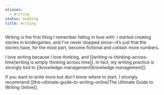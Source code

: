 ```yaml
---
aliases:
  - Writing
status: budding
title: Writing
---
```

Writing is the first thing I remember falling in love with: I started creating stories in kindergarten, and I’ve never stopped since—it’s just that the stories have, for the most part, become fictional and contain more numbers.

I love writing because I love thinking, and [[writing-is-thinking-across-time|writing is simply thinking across time]]. In fact, my writing practice is strongly tied to [[knowledge-management|knowledge management]].

If you want to write more but don’t know where to start, I strongly recommend [[the-ultimate-guide-to-writing-online|The Ultimate Guide to Writing Online]].
